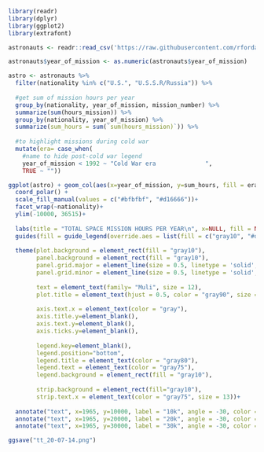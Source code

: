 ```r
library(readr)
library(dplyr)
library(ggplot2)
library(extrafont)
```

```r
astronauts <- readr::read_csv('https://raw.githubusercontent.com/rfordatascience/tidytuesday/master/data/2020/2020-07-14/astronauts.csv')
```

```r
astronauts$year_of_mission <- as.numeric(astronauts$year_of_mission)

astro <- astronauts %>% 
  filter(nationality %in% c("U.S.", "U.S.S.R/Russia")) %>% 
  
  #get sum of mission hours per year
  group_by(nationality, year_of_mission, mission_number) %>% 
  summarize(sum(hours_mission)) %>% 
  group_by(nationality, year_of_mission) %>% 
  summarize(sum_hours = sum(`sum(hours_mission)`)) %>% 
  
  #to highlight missions during cold war
  mutate(era= case_when(
    #name to hide post-cold war legend
    year_of_mission < 1992 ~ "Cold War era              ",
    TRUE ~ ""))

ggplot(astro) + geom_col(aes(x=year_of_mission, y=sum_hours, fill = era), stat = "identity") +
  coord_polar() + 
  scale_fill_manual(values = c("#bfbfbf", "#d16666"))+
  facet_wrap(~nationality)+
  ylim(-10000, 36515)+
  
  labs(title = "TOTAL SPACE MISSION HOURS PER YEAR\n", x=NULL, fill = NULL)+
  guides(fill = guide_legend(override.aes = list(fill = c("gray10", "#d16666"))))+
  
  theme(plot.background = element_rect(fill = "gray10"),
        panel.background = element_rect(fill = "gray10"),
        panel.grid.major = element_line(size = 0.5, linetype = 'solid', colour = "gray20"),
        panel.grid.minor = element_line(size = 0.5, linetype = 'solid', colour = "gray15"),
        
        text = element_text(family= "Muli", size = 12),
        plot.title = element_text(hjust = 0.5, color = "gray90", size = 17, face = "bold"),
        
        axis.text.x = element_text(color = "gray"),
        axis.title.y=element_blank(),
        axis.text.y=element_blank(),
        axis.ticks.y=element_blank(),
        
        legend.key=element_blank(),
        legend.position="bottom",
        legend.title = element_text(color = "gray80"),
        legend.text = element_text(color = "gray75"),
        legend.background = element_rect(fill = "gray10"),
        
        strip.background = element_rect(fill="gray10"),
        strip.text.x = element_text(color = "gray75", size = 13))+
  
  annotate("text", x=1965, y=10000, label = "10k", angle = -30, color = "gray55", size = 3)+
  annotate("text", x=1965, y=20000, label = "20k", angle = -30, color = "gray55", size = 3.25)+
  annotate("text", x=1965, y=30000, label = "30k", angle = -30, color = "gray55", size = 3.5)

ggsave("tt_20-07-14.png")
```


